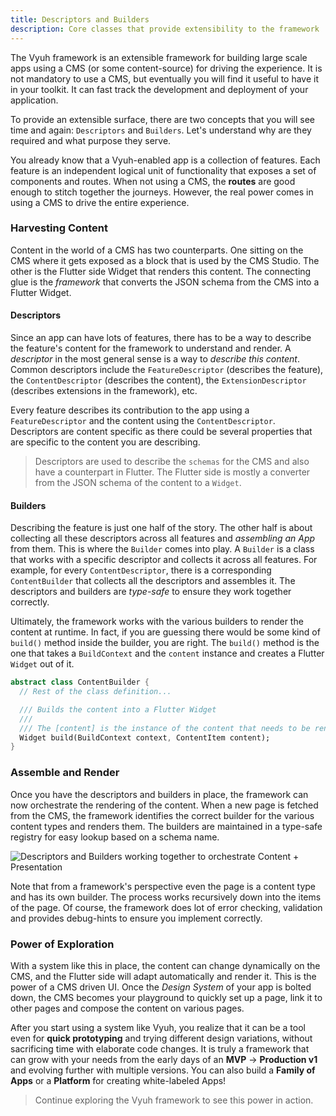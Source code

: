 ```yaml
---
title: Descriptors and Builders
description: Core classes that provide extensibility to the framework
---
```


The Vyuh framework is an extensible framework for building large scale apps
using a CMS (or some content-source) for driving the experience. It is not
mandatory to use a CMS, but eventually you will find it useful to have it in
your toolkit. It can fast track the development and deployment of your
application.

To provide an extensible surface, there are two concepts that you will see time
and again: `Descriptors` and `Builders`. Let's understand why are they required
and what purpose they serve.

You already know that a Vyuh-enabled app is a collection of features. Each
feature is an independent logical unit of functionality that exposes a set of
components and routes. When not using a CMS, the **routes** are good enough to
stitch together the journeys. However, the real power comes in using a CMS to
drive the entire experience.

### Harvesting Content

Content in the world of a CMS has two counterparts. One sitting on the CMS where
it gets exposed as a block that is used by the CMS Studio. The other is the
Flutter side Widget that renders this content. The connecting glue is the
_framework_ that converts the JSON schema from the CMS into a Flutter Widget.

#### Descriptors

Since an app can have lots of features, there has to be a way to describe the
feature's content for the framework to understand and render. A _descriptor_ in
the most general sense is a way to _describe this content_. Common descriptors
include the `FeatureDescriptor` (describes the feature), the `ContentDescriptor`
(describes the content), the `ExtensionDescriptor` (describes extensions in the
framework), etc.

Every feature describes its contribution to the app using a `FeatureDescriptor`
and the content using the `ContentDescriptor`. Descriptors are content specific
as there could be several properties that are specific to the content you are
describing.

> Descriptors are used to describe the `schemas` for the CMS and also have a
> counterpart in Flutter. The Flutter side is mostly a converter from the JSON
> schema of the content to a `Widget`.

#### Builders

Describing the feature is just one half of the story. The other half is about
collecting all these descriptors across all features and _assembling an App_
from them. This is where the `Builder` comes into play. A `Builder` is a class
that works with a specific descriptor and collects it across all features. For
example, for every `ContentDescriptor`, there is a corresponding
`ContentBuilder` that collects all the descriptors and assembles it. The
descriptors and builders are _type-safe_ to ensure they work together correctly.

Ultimately, the framework works with the various builders to render the content
at runtime. In fact, if you are guessing there would be some kind of `build()`
method inside the builder, you are right. The `build()` method is the one that
takes a `BuildContext` and the `content` instance and creates a Flutter `Widget`
out of it.

```dart
abstract class ContentBuilder {
  // Rest of the class definition...

  /// Builds the content into a Flutter Widget
  ///
  /// The [content] is the instance of the content that needs to be rendered.
  Widget build(BuildContext context, ContentItem content);
}
```

### Assemble and Render

Once you have the descriptors and builders in place, the framework can now
orchestrate the rendering of the content. When a new page is fetched from the
CMS, the framework identifies the correct builder for the various content types
and renders them. The builders are maintained in a type-safe registry for easy
lookup based on a schema name.

![Descriptors and Builders working together to orchestrate Content + Presentation](images/descriptors-builders.png)

Note that from a framework's perspective even the page is a content type and has
its own builder. The process works recursively down into the items of the page.
Of course, the framework does lot of error checking, validation and provides
debug-hints to ensure you implement correctly.

### Power of Exploration

With a system like this in place, the content can change dynamically on the CMS,
and the Flutter side will adapt automatically and render it. This is the power
of a CMS driven UI. Once the _Design System_ of your app is bolted down, the CMS
becomes your playground to quickly set up a page, link it to other pages and
compose the content on various pages.

After you start using a system like Vyuh, you realize that it can be a tool even
for **quick prototyping** and trying different design variations, without
sacrificing time with elaborate code changes. It is truly a framework that can
grow with your needs from the early days of an **MVP** -> **Production v1** and
evolving further with multiple versions. You can also build a **Family of Apps**
or a **Platform** for creating white-labeled Apps!

> Continue exploring the Vyuh framework to see this power in action.
